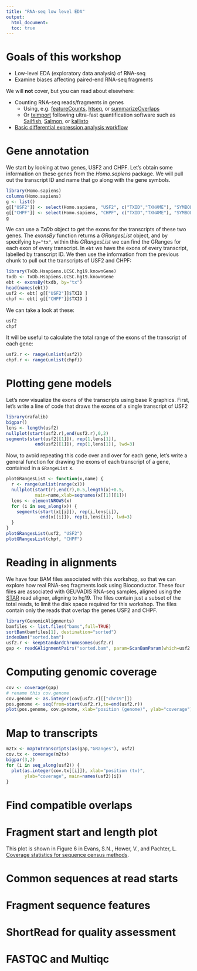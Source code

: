 ```yaml
---
title: "RNA-seq low level EDA"
output:
  html_document:
  toc: true
---
```


# Goals of this workshop

* Low-level EDA (exploratory data analysis) of RNA-seq
* Examine biases affecting paired-end RNA-seq fragments

We will **not** cover, but you can read about elsewhere:

* Counting RNA-seq reads/fragments in genes
  * Using, e.g. [featureCounts](http://bioinf.wehi.edu.au/featureCounts/), 
    [htseq](http://www-huber.embl.de/HTSeq/doc/overview.html), 
    or [summarizeOverlaps](http://bioconductor.org/packages/GenomicAlignments)
  * Or [tximport](http://bioconductor.org/packages/tximport) following ultra-fast 
    quantification software such as [Sailfish](http://www.cs.cmu.edu/~ckingsf/software/sailfish/), 
    [Salmon](https://combine-lab.github.io/salmon/), or
    [kallisto](https://pachterlab.github.io/kallisto/)
* [Basic differential expression analysis workflow](http://www.bioconductor.org/help/workflows/rnaseqGene/)

# Gene annotation

We start by looking at two genes, USF2 and CHPF. Let's obtain some information on these genes from the *Homo.sapiens* package. We will pull out the 
transcript ID and name that go along with the gene symbols.

```r
library(Homo.sapiens)
columns(Homo.sapiens)
g <- list()
g[["USF2"]] <- select(Homo.sapiens, "USF2", c("TXID","TXNAME"), "SYMBOL")
g[["CHPF"]] <- select(Homo.sapiens, "CHPF", c("TXID","TXNAME"), "SYMBOL")
g
```

We can use a *TxDb* object to get the exons for the transcripts
of these two genes. The *exonsBy* function returns a *GRangesList*
object, and by specifying `by="tx"`, within this *GRangesList* 
we can find the GRanges for each exon of every transcript.
In `ebt` we have the exons of every transcript, labelled by
transcript ID. We then use the information from the previous
chunk to pull out the transcripts of USF2 and CHPF:

```r
library(TxDb.Hsapiens.UCSC.hg19.knownGene)
txdb <- TxDb.Hsapiens.UCSC.hg19.knownGene
ebt <- exonsBy(txdb, by="tx")
head(names(ebt))
usf2 <- ebt[ g[["USF2"]]$TXID ]
chpf <- ebt[ g[["CHPF"]]$TXID ]
```

We can take a look at these:

```r
usf2
chpf
```

It will be useful to calculate the total range of the 
exons of the transcript of each gene:

```r
usf2.r <- range(unlist(usf2))
chpf.r <- range(unlist(chpf))
```

# Plotting gene models

Let's now visualize the exons of the transcripts using base R graphics.
First, let's write a line of code that draws the exons
of a single transcript of USF2

```r
library(rafalib)
bigpar()
lens <- length(usf2)
nullplot(start(usf2.r),end(usf2.r),0,2)
segments(start(usf2[[1]]), rep(1,lens[1]), 
           end(usf2[[1]]), rep(1,lens[1]), lwd=3)
```

Now, to avoid repeating this code over and over for each
gene, let's write a general function for drawing the 
exons of each transcript of a gene, 
contained in a `GRangeList` x.

```r
plotGRangesList <- function(x,name) {
  r <- range(unlist(range(x)))
  nullplot(start(r),end(r),0.5,length(x)+0.5,
           main=name,xlab=seqnames(x[[1]][1]))
  lens <- elementNROWS(x)
  for (i in seq_along(x)) {
    segments(start(x[[i]]), rep(i,lens[i]), 
             end(x[[i]]), rep(i,lens[i]), lwd=3)
  }
}
plotGRangesList(usf2, "USF2")
plotGRangesList(chpf, "CHPF")
```

# Reading in alignments

We have four BAM files associated with this workshop, so that we can 
explore how real RNA-seq fragments look using Bioconductor.
These four files are associated with GEUVADIS RNA-seq samples, 
aligned using the [STAR](https://github.com/alexdobin/STAR) read aligner, 
aligning to hg19. The files contain just a subset of the total reads,
to limit the disk space required for this workshop. The files contain
only the reads that overlap the genes USF2 and CHPF.

```r
library(GenomicAlignments)
bamfiles <- list.files("bams",full=TRUE)
sortBam(bamfiles[1], destination="sorted")
indexBam("sorted.bam")
usf2.r <- keepStandardChromosomes(usf2.r)
gap <- readGAlignmentPairs("sorted.bam", param=ScanBamParam(which=usf2.r))
```

# Computing genomic coverage

```r
cov <- coverage(gap)
# rename this cov.genome
cov.genome <- as.integer(cov[usf2.r][["chr19"]])
pos.genome <- seq(from=start(usf2.r),to=end(usf2.r))
plot(pos.genome, cov.genome, xlab="position (genome)", ylab="coverage")
```

# Map to transcripts

```r
m2tx <- mapToTranscripts(as(gap,"GRanges"), usf2)
cov.tx <- coverage(m2tx)
bigpar(3,2)
for (i in seq_along(usf2)) {
  plot(as.integer(cov.tx[[i]]), xlab="position (tx)", 
       ylab="coverage", main=names(usf2)[i])
}
```

# Find compatible overlaps

# Fragment start and length plot

This plot is shown in Figure 6 in Evans, S.N., Hower, V., and Pachter, L. [Coverage statistics for sequence census methods](http://bmcbioinformatics.biomedcentral.com/articles/10.1186/1471-2105-11-430).

# Common sequences at read starts

# Fragment sequence features

# ShortRead for quality assessment

# FASTQC and Multiqc




